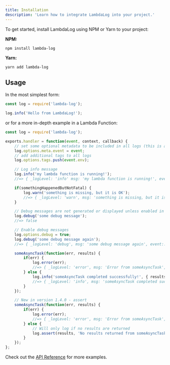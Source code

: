 ```yaml
---
title: Installation
description: 'Learn how to integrate LambdaLog into your project.'
---
```

To get started, install LambdaLog using NPM or Yarn to your project:

**NPM:**
```shell
npm install lambda-log
```

**Yarn:**
```shell
yarn add lambda-log
```

## Usage
In the most simplest form:

```js
const log = require('lambda-log');

log.info('Hello from LambdaLog!');
```

or for a more in-depth example in a Lambda Function:
```js
const log = require('lambda-log');

exports.handler = function(event, context, callback) {
    // set some optional metadata to be included in all logs (this is an overkill example)
    log.options.meta.event = event;
    // add additional tags to all logs
    log.options.tags.push(event.env);

    // Log info message
    log.info('my lambda function is running!');
    //=> { _logLevel: 'info' msg: 'my lambda function is running!', event:..., _tags: ['log', 'info', ...] }

    if(somethingHappenedButNotFatal) {
        log.warn('something is missing, but it is OK');
        //=> { _logLevel: 'warn', msg: 'something is missing, but it is OK', event:..., _tags: ['log', 'warn', ...] }
    }

    // Debug messages are not generated or displayed unless enabled in the config
    log.debug('some debug message');
    //=> false

    // Enable debug messages
    log.options.debug = true;
    log.debug('some debug message again');
    //=> { _logLevel: 'debug', msg: 'some debug message again', event:..., _tags: ['log', 'debug', ...] }

    someAsyncTask(function(err, results) {
        if(err) {
            log.error(err);
            //=> { _logLevel: 'error', msg: 'Error from someAsyncTask', stack: ..., event: ..., _tags: ['log', 'error', ...]}
        } else {
            log.info('someAsyncTask completed successfully!', { results });
            //=> { _logLevel: 'info', msg: 'someAsyncTask completed successfully!', results:..., event: ..., _tags: ['log', 'info', ...]}
        }
    });

    // New in version 1.4.0 - assert
    someAsyncTask(function(err, results) {
        if(err) {
            log.error(err);
            //=> { _logLevel: 'error', msg: 'Error from someAsyncTask', stack: ..., event: ..., _tags: ['log', 'error', ...]}
        } else {
            // Will only log if no results are returned
            log.assert(results, 'No results returned from someAsyncTask');
        }
    });
};
```

Check out the [API Reference](/docs/[v]/api) for more examples.
